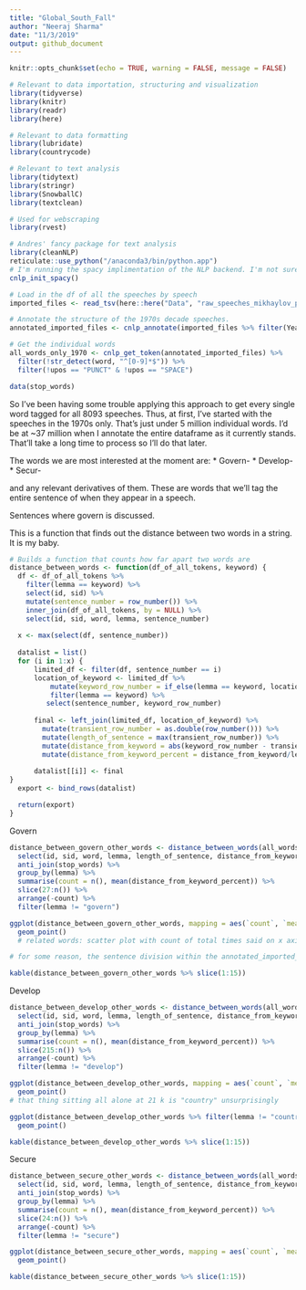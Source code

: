 ```yaml
---
title: "Global_South_Fall"
author: "Neeraj Sharma"
date: "11/3/2019"
output: github_document
---
```


```r
knitr::opts_chunk$set(echo = TRUE, warning = FALSE, message = FALSE)
```

```r
# Relevant to data importation, structuring and visualization
library(tidyverse)
library(knitr)
library(readr)
library(here)

# Relevant to data formatting
library(lubridate)
library(countrycode)

# Relevant to text analysis
library(tidytext)
library(stringr)
library(SnowballC)
library(textclean)

# Used for webscraping
library(rvest)

# Andres' fancy package for text analysis
library(cleanNLP)
reticulate::use_python("/anaconda3/bin/python.app")
# I'm running the spacy implimentation of the NLP backend. I'm not sure exactly what this means. 
cnlp_init_spacy()
```

```r
# Load in the df of all the speeches by speech
imported_files <- read_tsv(here::here("Data", "raw_speeches_mikhaylov_project.tsv"))

# Annotate the structure of the 1970s decade speeches. 
annotated_imported_files <- cnlp_annotate(imported_files %>% filter(Year %in% (1970:1979)), as_strings = TRUE)

# Get the individual words
all_words_only_1970 <- cnlp_get_token(annotated_imported_files) %>%
  filter(!str_detect(word, "^[0-9]*$")) %>%
  filter(!upos == "PUNCT" & !upos == "SPACE")

data(stop_words)
```


So I've been having some trouble applying this approach to get every single word tagged for all 8093 speeches. Thus, at first, I've started with the speeches in the 1970s only. That's just under 5 million individual words. I'd be at ~37 million when I annotate the entire dataframe as it currently stands. That'll take a long time to process so I'll do that later. 

The words we are most interested at the moment are:
* Govern-
* Develop-
* Secur-

and any relevant derivatives of them. These are words that we'll tag the entire sentence of when they appear in a speech. 

Sentences where govern is discussed.


This is a function that finds out the distance between two words in a string. It is my baby. 

```r
# Builds a function that counts how far apart two words are
distance_between_words <- function(df_of_all_tokens, keyword) {
  df <- df_of_all_tokens %>% 
    filter(lemma == keyword) %>%
    select(id, sid) %>%
    mutate(sentence_number = row_number()) %>%
    inner_join(df_of_all_tokens, by = NULL) %>%
    select(id, sid, word, lemma, sentence_number)
  
  x <- max(select(df, sentence_number))
  
  datalist = list()
  for (i in 1:x) {
      limited_df <- filter(df, sentence_number == i)
      location_of_keyword <- limited_df %>%
          mutate(keyword_row_number = if_else(lemma == keyword, location <- as.double(row_number()), 0)) %>%
          filter(lemma == keyword) %>%
         select(sentence_number, keyword_row_number)
      
      final <- left_join(limited_df, location_of_keyword) %>%
        mutate(transient_row_number = as.double(row_number())) %>%
        mutate(length_of_sentence = max(transient_row_number)) %>%
        mutate(distance_from_keyword = abs(keyword_row_number - transient_row_number)) %>%
        mutate(distance_from_keyword_percent = distance_from_keyword/length_of_sentence)
      
      datalist[[i]] <- final
}
  export <- bind_rows(datalist)

  return(export)
}
```

Govern

```r
distance_between_govern_other_words <- distance_between_words(all_words_only_1970, "govern") %>%
  select(id, sid, word, lemma, length_of_sentence, distance_from_keyword, distance_from_keyword_percent) %>%
  anti_join(stop_words) %>%
  group_by(lemma) %>%
  summarise(count = n(), mean(distance_from_keyword_percent)) %>%
  slice(27:n()) %>%
  arrange(-count) %>%
  filter(lemma != "govern")

ggplot(distance_between_govern_other_words, mapping = aes(`count`, `mean(distance_from_keyword_percent)`)) +
  geom_point()
  # related words: scatter plot with count of total times said on x axis and distance from govern on y axis

# for some reason, the sentence division within the annotated_imported_files object is empty so cnlp_get_sentences returns an empty dataframe. What do I need to configure differently to get a) sentences to be parsed by the cnlp_annotate function up here and b) extract actual sentences and any information at that level.

kable(distance_between_govern_other_words %>% slice(1:15))

```


Develop

```r
distance_between_develop_other_words <- distance_between_words(all_words_only_1970, "develop") %>%
  select(id, sid, word, lemma, length_of_sentence, distance_from_keyword, distance_from_keyword_percent) %>%
  anti_join(stop_words) %>%
  group_by(lemma) %>%
  summarise(count = n(), mean(distance_from_keyword_percent)) %>%
  slice(215:n()) %>%
  arrange(-count) %>%
  filter(lemma != "develop")

ggplot(distance_between_develop_other_words, mapping = aes(`count`, `mean(distance_from_keyword_percent)`)) +
  geom_point()
# that thing sitting all alone at 21 k is "country" unsurprisingly

ggplot(distance_between_develop_other_words %>% filter(lemma != "country"), mapping = aes(`count`, `mean(distance_from_keyword_percent)`)) +
  geom_point()

kable(distance_between_develop_other_words %>% slice(1:15))
```

Secure

```r
distance_between_secure_other_words <- distance_between_words(all_words_only_1970, "secure") %>%
  select(id, sid, word, lemma, length_of_sentence, distance_from_keyword, distance_from_keyword_percent) %>%
  anti_join(stop_words) %>%
  group_by(lemma) %>%
  summarise(count = n(), mean(distance_from_keyword_percent)) %>%
  slice(24:n()) %>%
  arrange(-count) %>%
  filter(lemma != "secure")

ggplot(distance_between_secure_other_words, mapping = aes(`count`, `mean(distance_from_keyword_percent)`)) +
  geom_point()

kable(distance_between_secure_other_words %>% slice(1:15))
```
